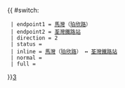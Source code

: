 {{ #switch: {{{format|}}}
  | endpoint1 = [[馬灣]]（[[珀欣路]]）
  | endpoint2 = [[荃灣站|荃灣鐵路站]]
  | direction = 2
  | status = 
  | inline = [[馬灣]]（[[珀欣路]]） ↔ [[荃灣站|荃灣鐵路站]]
  | normal =
  | full =
}}<noinclude>[[category:新界居民巴士路線模板|3‎]]</noinclude>